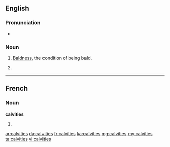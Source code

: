 ==English==

===Pronunciation===
* {{IPA|/ˈkælvɪtiz/}}

===Noun===
{{en-noun|-}}

# {{uncountable}} [[bald|Baldness]], the condition of being bald.
# {{plural of|[[calvity]]}}

----

==French==

===Noun===
'''calvities''' {{f}}

# {{plural of|[[calvitie]]|lang=fr}}

[[ar:calvities]]
[[da:calvities]]
[[fr:calvities]]
[[ka:calvities]]
[[mg:calvities]]
[[my:calvities]]
[[ta:calvities]]
[[vi:calvities]]